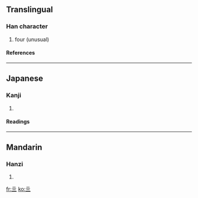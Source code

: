 {{see|四}}<!-- may be replaced by zh-forms -->

==Translingual==
===Han character===
{{Han char|rn=7|rad=二|as=02|sn=4|four=|canj=一一一一 (MMMM)}}
# four (unusual)
====References====
{{Han ref|kx=0087.010|dkj=00259|dj=0183.020|hdz=10010.020|uh=4E96|ud=20118}}
----
==Japanese==
===Kanji===
{{ja-kanji|grade=|rs=二02}}
# {{defn|Japanese}}
====Readings====
{{ja-readings|on=[[し]] (shi)|kun=[[よ]] (yo), [[よつ]] (yotsu), [[よっつ]] (yottsu), [[よん]] (yon)}}
----
==Mandarin==
===Hanzi===
{{cmn-hanzi|pin=[[sì]] (si4)|wg=ssu<sup>4</sup>}}
# {{defn|Mandarin}}

[[fr:亖]]
[[ko:亖]]